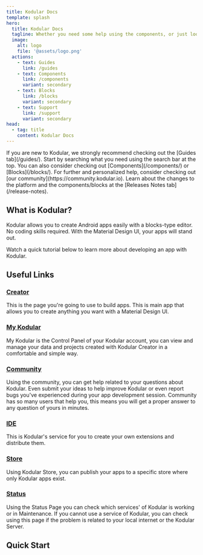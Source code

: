 ```yaml
---
title: Kodular Docs
template: splash
hero:
  title: Kodular Docs
  tagline: Whether you need some help using the components, or just looking around, this section will provide you the guides and reference you need to develop an app.
  image:
    alt: logo
    file: '@assets/logo.png'
  actions:
    - text: Guides
      link: /guides
    - text: Components
      link: /components
      variant: secondary
    - text: Blocks
      link: /blocks
      variant: secondary
    - text: Support
      link: /support
      variant: secondary
head:
  - tag: title
    content: Kodular Docs
---
```



<CardGrid>
  <Card title="Guides" icon="open-book">
    If you are new to Kodular, we strongly recommend checking out the [Guides tab](/guides/).
  </Card>
  <Card title="Features" icon="information">
    Start by searching what you need using the search bar at the top. You can also consider checking out [Components](/components/) or [Blocks](/blocks/).
  </Card>
  <Card title="Help" icon="comment-alt">
    For further and personalized help, consider checking out [our community](https://community.kodular.io).
  </Card>
  <Card title="Release Notes" icon="document">
    Learn about the changes to the platform and the components/blocks at the [Releases Notes tab](/release-notes).
  </Card>
</CardGrid>

## What is Kodular?

Kodular allows you to create Android apps easily with a blocks-type editor. No coding skills required. With the Material Design UI, your apps will stand out.

Watch a quick tutorial below to learn more about developing an app with Kodular.

<YouTube id="iK-J6U12NQc" />

## Useful Links

### [Creator](https://creator.kodular.io)

This is the page you're going to use to build apps. This is main app that allows you to create anything you want with a Material Design UI.

### [My Kodular](https://my.kodular.io)

My Kodular is the Control Panel of your Kodular account, you can view and manage your data and projects created with Kodular Creator in a comfortable and simple way.

### [Community](https://community.kodular.io)

Using the community, you can get help related to your questions about Kodular. Even submit your ideas to help improve Kodular or even report bugs you've experienced during your app development session. Community has so many users that help you, this means you will get a proper answer to any question of yours in minutes.

### [IDE](https://ide.kodular.io)

This is Kodular's service for you to create your own extensions and distribute them.

### [Store](https://store.kodular.io)

Using Kodular Store, you can publish your apps to a specific store where only Kodular apps exist.

### [Status](https://status.kodular.io)

Using the Status Page you can check which services' of Kodular is working or in Maintenance. If you cannot use a service of Kodular, you can check using this page if the problem is related to your local internet or the Kodular Server.

## Quick Start

